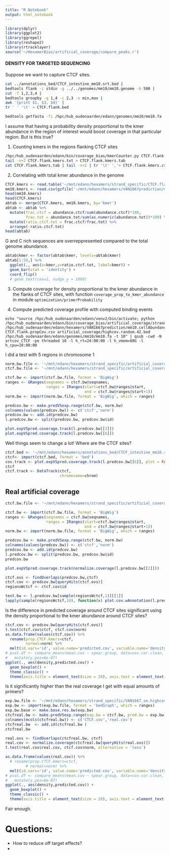 ```yaml
---
title: "R Notebook"
output: html_notebook
---
```

```r
library(dplyr)
library(ggplot2)
library(ggrepel)
library(reshape2)
library(rtracklayer)
source('~/HexamerBias/artificial_coverage/compare_peaks.r')
```

#### DENSITY FOR TARGETED SEQUENCING
Suppose we want to capture CTCF sites.
```bash
cat ../annotations_bed/CTCF_intestine_mm10.srt.bed |    
bedtools flank -i stdin -g ../../genomes/mm10/mm10.genome -b 500 | 
cut -f 1,2,3,4 |  
bedtools groupby -g 1,4 -c 2,3 -o min,max | 
awk '{print $1, $3, $4}' | 
tr ' ' '\t' > CTCF.flank.bed

bedtools getfasta -fi /hpc/hub_oudenaarden/edann/genomes/mm10/mm10.fa -bed CTCF.flank.bed -fo CTCF.flank.fa
```

I assume that having a probability density proportional to the kmer abundance in the region of interest would boost coverage in that particular region. But is this true?

1. Counting kmers in the regions flanking CTCF sites 
```bash
/hpc/hub_oudenaarden/edann/bin/coverage_bias/kmerCounter.py CTCF.flank.fa > CTCF.flank.kmers.txt
tail -n+2 CTCF.flank.kmers.txt > CTCF.flank.kmers.tab
cat CTCF.flank.kmers.tab | tail -n+2 | tr '\t' ','> CTCF.flank.kmers.csv
```

2. Correlating with total kmer abundance in the genome
```r
CTCF.kmers <- read.table('~/mnt/edann/hexamers/strand_specific/CTCF.flank.kmers.tab', header = TRUE, col.names = c('abundance.ctcf', 'kmer'))
mm10.kmers <- read.csv(gzfile('~/mnt/edann/hexamers/VAN1667prediction/mm10.cellAbundance.noN.csv.gz'), header=FALSE, col.names = c('kmer','abundance.tot'))
head(mm10.kmers)
head(CTCF.kmers)
abtab <- merge(CTCF.kmers, mm10.kmers, by='kmer')
abtab <- abtab %>% 
  mutate(frac.ctcf = abundance.ctcf/sum(abundance.ctcf)*100, 
         frac.tot = abundance.tot/sum(as.numeric(abundance.tot))*100) %>%
  mutate(ratio.ctcf.tot = frac.ctcf/frac.tot) %>% 
  arrange(-ratio.ctcf.tot)
head(abtab)                  
```
G and C rich sequences are overreppresented compared to the total genome abundance.
```r
abtab$kmer <- factor(abtab$kmer, levels=abtab$kmer)  
abtab[1:50,] %>%
  ggplot(., aes(x=kmer,y=ratio.ctcf.tot, label=kmer)) + 
  geom_bar(stat = 'identity') +
  coord_flip()
  # geom_text(cex=2, nudge_y = 1000)
```
3. Compute coverage for density proportional to the kmer abundance in the flanks of CTCF sites, with function ```coverage_prop_to_kmer_abundance``` in module ```optimization/primerProbability```

4. Compute predicted coverage profile with computed binding events
```
echo "source /hpc/hub_oudenaarden/edann/venv2/bin/activate; python /hpc/hub_oudenaarden/edann/bin/coverage_bias/artificial_coverage/strand_specific_artificial_coverage.py /hpc/hub_oudenaarden/edann/hexamers/VAN1667prediction/mm10.cellAbundance.noN.csv.gz CTCF.flank.propCov.csv artificial_coverage/highcov.random.42.bed /hpc/hub_oudenaarden/edann/genomes/mm10/mm10.fa -t 10" | qsub -cwd -N artcov_CTCF -pe threaded 10 -l h_rt=24:00:00 -l h_vmem=80G -l h_cpu=10:00:00
```
I did a test with 5 regions in chromosome 1
```r
norm.bw.file <- '~/mnt/edann/hexamers/strand_specific/artificial_coverage/highcov.random.42.artCov.bw'
ctcf.bw.file <- '~/mnt/edann/hexamers/strand_specific/artificial_coverage/CTCF_flank.highcov.random.42.test.artCov.bw'

ctcf.bw <- import(ctcf.bw.file, format = 'BigWig')
ranges <- GRanges(seqnames = ctcf.bw@seqnames, 
                  ranges = IRanges(start=ctcf.bw@ranges@start, 
                                   end = ctcf.bw@ranges@start+1))
norm.bw <- import(norm.bw.file, format = 'BigWig', which = ranges)
```


```r
predcov.bw <- make.predVSexp.range(ctcf.bw, norm.bw)
colnames(values(predcov.bw)) <- c('ctcf','norm')
predcov.bw <- add.id(predcov.bw)
l.predcov.bw <- split(predcov.bw, predcov.bw$id)
```

```r
plot.expVSpred.coverage.track(l.predcov.bw[[3]])
plot.expVSpred.coverage.track(l.predcov.bw[[6]])
```
Well things seem to change a lot!
Where are the CTCF sites?
```r
ctcf.bed <- '~/mnt/edann/hexamers/annotations_bed/CTCF_intestine_mm10.srt.bed'
ctcf<- import(ctcf.bed, format = 'bed')
cov.track <- plot.expVSpred.coverage.track(l.predcov.bw[[6]], plot = FALSE)
ctcf
ctcf.track <- DataTrack(ctcf,
                        chromosome=chrom)
```
## Real artificial coverage 
```r
ctcf.bw.file <- '~/mnt/edann/hexamers/strand_specific/artificial_coverage/highcov.random.42CTCF.flank.propCov.artCov.bw'

ctcf.bw <- import(ctcf.bw.file, format = 'BigWig')
ranges <- GRanges(seqnames = ctcf.bw@seqnames, 
                  ranges = IRanges(start=ctcf.bw@ranges@start, 
                                   end = ctcf.bw@ranges@start+1))
norm.bw <- import(norm.bw.file, format = 'BigWig', which = ranges)
```

```r
predcov.bw <- make.predVSexp.range(ctcf.bw, norm.bw)
colnames(values(predcov.bw)) <- c('ctcf','norm')
predcov.bw <- add.id(predcov.bw)
l.predcov.bw <- split(predcov.bw, predcov.bw$id)
predcov.bw
```
```r
plot.expVSpred.coverage.track(normalize.coverage(l.predcov.bw[[2]]))
```
```r
ctcf.ovs <- findOverlaps(predcov.bw,ctcf)
ctcf.cov <- predcov.bw[queryHits(ctcf.ovs)]
regionsWctcf <- ctcf.cov$id
```
```r
test.bw <- l.predcov.bw[sample(regionsWctcf,1)][[1]]
lapply(sample(regionsWctcf,10), function(x) plot.cov.wAnnotation(l.predcov.bw[x][[1]], ctcf))
```
Is the difference in predicted coverage around CTCF sites significant using the density proportional to the kmer abundance around CTCF sites?
```r
ctcf.cov <- predcov.bw[queryHits(ctcf.ovs)]
t.test(ctcf.cov$ctcf, ctcf.cov$norm)
as.data.frame(values(ctcf.cov)) %>% 
  rename(prop.CTCF.kmers=ctcf,
         normal=norm) %>%
  melt(id.vars='id', value.name='predicted.cov', variable.name='density') %>%
# pval.df <- compare_means(mean.cov ~ spear.group, data=cov.cor.clean, method='t.test') %>%
#   mutate(y.pos=6e-07)
ggplot(., aes(density,predicted.cov)) +
  geom_boxplot() +
  theme_classic() +
  theme(axis.title = element_text(size = 20), axis.text = element_text(size=14), title = element_text(size=22))
```
Is it significantly higher than the real coverage I get with equal amounts of primers?
```r
exp.bw.file <- '~/mnt/edann/hexamers/strand_specific/VAN1667_se.highcov42.bedGraph'
exp.bw <- import(exp.bw.file, format = 'bedGraph', which = ranges)
exp.bw.base <- make.base.res.bw(exp.bw)
ctcfreal.bw <- make.predVSexp.range(exp.bw = ctcf.bw, pred.bw = exp.bw.base)
colnames(mcols(ctcfreal.bw)) <- c('CTCF.cov','real.cov')
ctcfreal.bw  <- add.id(ctcfreal.bw )
ctcfreal.bw
```
```r
real.ovs <- findOverlaps(ctcfreal.bw, ctcf)
real.cov <- normalize.coverage(ctcfreal.bw[queryHits(real.ovs)])
t.test(real.cov$real.cov, ctcf.cov$norm, alternative = 'less')

as.data.frame(values(real.cov)) %>% 
  # rename(prop.CTCF.kmers=ctcf,
         # normal=norm) %>%
  melt(id.vars='id', value.name='predicted.cov', variable.name='density') %>%
# pval.df <- compare_means(mean.cov ~ spear.group, data=cov.cor.clean, method='t.test') %>%
#   mutate(y.pos=6e-07)
ggplot(., aes(density,predicted.cov)) +
  geom_boxplot() +
  theme_classic() +
  theme(axis.title = element_text(size = 20), axis.text = element_text(size=14), title = element_text(size=22))
```
Fair enough.

# Questions:
* How to reduce off target effects?
* 

